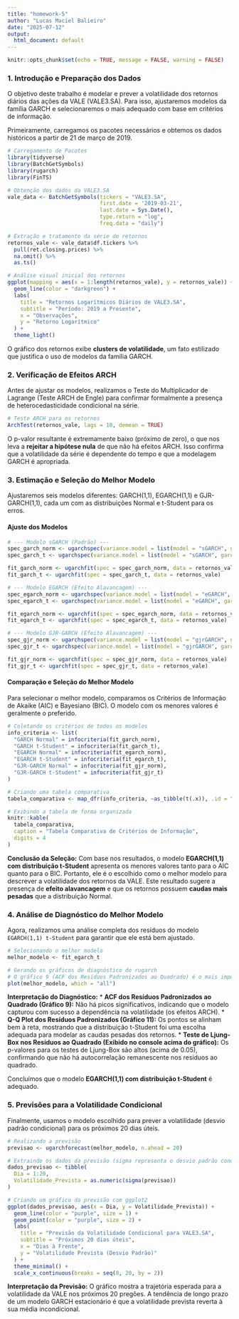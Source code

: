 ```yaml
---
title: "homework-5"
author: "Lucas Maciel Balieiro"
date: "2025-07-12"
output:
  html_document: default
---
```


```r
knitr::opts_chunk$set(echo = TRUE, message = FALSE, warning = FALSE)
```

### **1. Introdução e Preparação dos Dados**

O objetivo deste trabalho é modelar e prever a volatilidade dos retornos diários das ações da VALE (VALE3.SA). Para isso, ajustaremos modelos da família GARCH e selecionaremos o mais adequado com base em critérios de informação.

Primeiramente, carregamos os pacotes necessários e obtemos os dados históricos a partir de 21 de março de 2019.

```r
# Carregamento de Pacotes
library(tidyverse)
library(BatchGetSymbols)
library(rugarch)
library(FinTS)

# Obtenção dos dados da VALE3.SA
vale_data <- BatchGetSymbols(tickers = "VALE3.SA",
                             first.date = '2019-03-21',
                             last.date = Sys.Date(),
                             type.return = "log",
                             freq.data = "daily")

# Extração e tratamento da série de retornos
retornos_vale <- vale_data$df.tickers %>%
  pull(ret.closing.prices) %>%
  na.omit() %>%
  as.ts()

# Análise visual inicial dos retornos
ggplot(mapping = aes(x = 1:length(retornos_vale), y = retornos_vale)) +
  geom_line(color = "darkgreen") +
  labs(
    title = "Retornos Logarítmicos Diários de VALE3.SA",
    subtitle = "Período: 2019 a Presente",
    x = "Observações",
    y = "Retorno Logarítmico"
  ) +
  theme_light()
```
O gráfico dos retornos exibe **clusters de volatilidade**, um fato estilizado que justifica o uso de modelos da família GARCH.

### **2. Verificação de Efeitos ARCH**

Antes de ajustar os modelos, realizamos o Teste do Multiplicador de Lagrange (Teste ARCH de Engle) para confirmar formalmente a presença de heterocedasticidade condicional na série.

```r
# Teste ARCH para os retornos
ArchTest(retornos_vale, lags = 10, demean = TRUE)
```
O p-valor resultante é extremamente baixo (próximo de zero), o que nos leva a **rejeitar a hipótese nula** de que não há efeitos ARCH. Isso confirma que a volatilidade da série é dependente do tempo e que a modelagem GARCH é apropriada.

### **3. Estimação e Seleção do Melhor Modelo**

Ajustaremos seis modelos diferentes: GARCH(1,1), EGARCH(1,1) e GJR-GARCH(1,1), cada um com as distribuições Normal e t-Student para os erros.

#### **Ajuste dos Modelos**

```r
# --- Modelo sGARCH (Padrão) ---
spec_garch_norm <- ugarchspec(variance.model = list(model = "sGARCH", garchOrder = c(1, 1)), mean.model = list(armaOrder = c(0, 0)), distribution.model = "norm")
spec_garch_t <- ugarchspec(variance.model = list(model = "sGARCH", garchOrder = c(1, 1)), mean.model = list(armaOrder = c(0, 0)), distribution.model = "std")

fit_garch_norm <- ugarchfit(spec = spec_garch_norm, data = retornos_vale)
fit_garch_t <- ugarchfit(spec = spec_garch_t, data = retornos_vale)

# --- Modelo EGARCH (Efeito Alavancagem) ---
spec_egarch_norm <- ugarchspec(variance.model = list(model = "eGARCH", garchOrder = c(1, 1)), mean.model = list(armaOrder = c(0, 0)), distribution.model = "norm")
spec_egarch_t <- ugarchspec(variance.model = list(model = "eGARCH", garchOrder = c(1, 1)), mean.model = list(armaOrder = c(0, 0)), distribution.model = "std")

fit_egarch_norm <- ugarchfit(spec = spec_egarch_norm, data = retornos_vale)
fit_egarch_t <- ugarchfit(spec = spec_egarch_t, data = retornos_vale)

# --- Modelo GJR-GARCH (Efeito Alavancagem) ---
spec_gjr_norm <- ugarchspec(variance.model = list(model = "gjrGARCH", garchOrder = c(1, 1)), mean.model = list(armaOrder = c(0, 0)), distribution.model = "norm")
spec_gjr_t <- ugarchspec(variance.model = list(model = "gjrGARCH", garchOrder = c(1, 1)), mean.model = list(armaOrder = c(0, 0)), distribution.model = "std")

fit_gjr_norm <- ugarchfit(spec = spec_gjr_norm, data = retornos_vale)
fit_gjr_t <- ugarchfit(spec = spec_gjr_t, data = retornos_vale)
```

#### **Comparação e Seleção do Melhor Modelo**

Para selecionar o melhor modelo, comparamos os Critérios de Informação de Akaike (AIC) e Bayesiano (BIC). O modelo com os menores valores é geralmente o preferido.

```r
# Coletando os critérios de todos os modelos
info_criteria <- list(
  "GARCH Normal" = infocriteria(fit_garch_norm),
  "GARCH t-Student" = infocriteria(fit_garch_t),
  "EGARCH Normal" = infocriteria(fit_egarch_norm),
  "EGARCH t-Student" = infocriteria(fit_egarch_t),
  "GJR-GARCH Normal" = infocriteria(fit_gjr_norm),
  "GJR-GARCH t-Student" = infocriteria(fit_gjr_t)
)

# Criando uma tabela comparativa
tabela_comparativa <- map_dfr(info_criteria, ~as_tibble(t(.x)), .id = "Modelo")

# Exibindo a tabela de forma organizada
knitr::kable(
  tabela_comparativa,
  caption = "Tabela Comparativa de Critérios de Informação",
  digits = 4
)
```

**Conclusão da Seleção:** Com base nos resultados, o modelo **EGARCH(1,1) com distribuição t-Student** apresenta os menores valores tanto para o AIC quanto para o BIC. Portanto, ele é o escolhido como o melhor modelo para descrever a volatilidade dos retornos da VALE. Este resultado sugere a presença de **efeito alavancagem** e que os retornos possuem **caudas mais pesadas** que a distribuição Normal.

### **4. Análise de Diagnóstico do Melhor Modelo**

Agora, realizamos uma análise completa dos resíduos do modelo `EGARCH(1,1) t-Student` para garantir que ele está bem ajustado.

```r
# Selecionando o melhor modelo
melhor_modelo <- fit_egarch_t

# Gerando os gráficos de diagnóstico do rugarch
# O gráfico 9 (ACF dos Resíduos Padronizados ao Quadrado) é o mais importante aqui.
plot(melhor_modelo, which = "all")
```

**Interpretação do Diagnóstico:**
* **ACF dos Resíduos Padronizados ao Quadrado (Gráfico 9):** Não há picos significativos, indicando que o modelo capturou com sucesso a dependência na volatilidade (os efeitos ARCH).
* **Q-Q Plot dos Resíduos Padronizados (Gráfico 11):** Os pontos se alinham bem à reta, mostrando que a distribuição t-Student foi uma escolha adequada para modelar as caudas pesadas dos retornos.
* **Teste de Ljung-Box nos Resíduos ao Quadrado (Exibido no console acima do gráfico):** Os p-valores para os testes de Ljung-Box são altos (acima de 0.05), confirmando que não há autocorrelação remanescente nos resíduos ao quadrado.

Concluímos que o modelo **EGARCH(1,1) com distribuição t-Student** é adequado.

### **5. Previsões para a Volatilidade Condicional**

Finalmente, usamos o modelo escolhido para prever a volatilidade (desvio padrão condicional) para os próximos 20 dias úteis.

```r
# Realizando a previsão
previsao <- ugarchforecast(melhor_modelo, n.ahead = 20)

# Extraindo os dados da previsão (sigma representa o desvio padrão condicional)
dados_previsao <- tibble(
  Dia = 1:20,
  Volatilidade_Prevista = as.numeric(sigma(previsao))
)

# Criando um gráfico da previsão com ggplot2
ggplot(dados_previsao, aes(x = Dia, y = Volatilidade_Prevista)) +
  geom_line(color = "purple", size = 1) +
  geom_point(color = "purple", size = 2) +
  labs(
    title = "Previsão da Volatilidade Condicional para VALE3.SA",
    subtitle = "Próximos 20 dias úteis",
    x = "Dias à Frente",
    y = "Volatilidade Prevista (Desvio Padrão)"
  ) +
  theme_minimal() +
  scale_x_continuous(breaks = seq(0, 20, by = 2))
```

**Interpretação da Previsão:** O gráfico mostra a trajetória esperada para a volatilidade da VALE nos próximos 20 pregões. A tendência de longo prazo de um modelo GARCH estacionário é que a volatilidade prevista reverta à sua média incondicional.